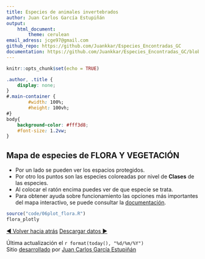 ```yaml
---
title: Especies de animales invertebrados
author: Juan Carlos García Estupiñán
output: 
    html_document:
        theme: cerulean
email_adress: jcge97@gmail.com
github_repo: https://github.com/Juankkar/Especies_Encontradas_GC
documentation: https://github.com/Juankkar/Especies_Encontradas_GC/blob/main/documents/info.md 
---
```


```r
knitr::opts_chunk$set(echo = TRUE)
```


```css
.author, .title {
    display: none;
}
#.main-container {
        #width: 100%;
        #height: 100vh;
#}
body{
    background-color: #fff3d8;
    #font-size: 1.2vw;
}
```

## Mapa de especies de FLORA Y VEGETACIÓN

- Por un lado se pueden ver los espacios protegidos.
- Por otro los puntos son las especies coloreadas por nivel de **Clases** de las especies.
- Al colocar el ratón encima puedes ver de que especie se trata.
- Para obtener ayuda sobre funcionamiento las opciones más importantes del mapa interactivo, se puede consultar la [documentación](`r rmarkdown::metadata$documentation`).

```r
source("code/06plot_flora.R")
flora_plotly
```

<a href="./">&#9664; Volver hacia atrás</a>     <a href="./data"> Descargar datos &#9654;</a>

Última actualización el `r format(today(), "%d/%m/%Y")`  
Sitio [desarrollado](`r rmarkdown::metadata$github_repo`) por [Juan Carlos García Estupiñán](mailto:`r rmarkdown::metadata$email_adress`)
